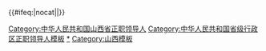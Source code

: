 {{Navbox
|name = 中华人民共和国山西省正职领导人
|title = [[中华人民共和国]][[山西省]][[党和国家机构|各大机构]][[省部级正职|正职]][[中华人民共和国省级行政区领导人|领导人]]
|above = [[中华人民共和国省会列表|省会]]：[[太原市]]
|image = [[File:China Shanxi.svg|80px]]
|state = {{{state<includeonly>|collapsed</includeonly>}}}

|group1 = [[中国共产党山西省委员会|省委]][[中共山西省委书记列表|主要负责人]]
|list1 = 
{{Navbox |child
|group1 = [[省委书记|书记]]
|list1 = [[程子华]]{{to}}[[赖若愚]]{{to}}[[解学恭]]{{to}}[[高克林]]
|group2 = [[第一书记]]
|list2 = [[陶鲁笳]]{{to}}[[卫恒 (1915年)|卫　恒]]{{to}}[[刘格平]]{{to}}[[谢振华]]{{to}}[[王謙_(1917年)|王　谦]]{{to}}[[霍士廉]]
|group3 = 书记
|list3 = [[李立功 (1925年)|李立功]]{{to}}[[王茂林]]{{to}}[[胡富国]]{{to}}[[田成平]]{{to}}[[张宝顺]]{{to}}[[袁纯清]]{{to}}[[王儒林]]{{to}}[[骆惠宁]]{{to}}[[楼阳生]]{{to}}[[林武 (1962年)|林　武]]
}}

|group2 = [[山西省人民代表大会常务委员会|省人大常委会]]主任
|list2 = [[阮泊生]]{{to}}[[王庭栋]]{{to}}[[卢功勋]]{{to}}[[田成平]]{{to}}[[张宝顺]]{{to}}[[袁纯清]]{{to}}[[王儒林]]{{to}}[[骆惠宁]]{{to}}[[楼阳生]]{{to}}[[林武 (1962年)|林　武]]

|group3 = [[山西省人民政府|省政府]][[山西省省长列表|首长]]
|list3 = 
{{Navbox|child
|group1 = [[山西省人民政府|省人民政府]]主席
|list1 = [[程子华]]{{to}}[[裴丽生]]（代主席）{{to}}[[赖若愚]]{{to}}[[裴丽生]]
|group2 = [[山西省人民委员会|省人民委员会]]省长
|list2 = [[裴丽生]]{{to}}[[王世英]]{{to}}[[卫恒 (1915年)|卫 恒]]{{to}}[[王謙_(1917年)|王 谦]]
|group3 = [[山西省革命委员会|省革命委员会]]主任
|list3 = [[刘格平]]{{to}}[[谢振华]]{{to}}[[王謙_(1917年)|王　谦]]
|group4 = [[山西省人民政府|省人民政府]]省长
|list4 = [[罗贵波]]{{to}}[[王森浩]]{{to}}[[胡富国]]{{to}}[[孙文盛]]{{to}}[[刘振华 (官员)|刘振华]]{{to}}[[张宝顺]]{{to}}[[于幼军]]{{to}}[[孟学农]]{{to}}[[王君|王　君]]{{to}}[[李小鹏 (政治人物)|李小鹏]]{{to}}[[楼阳生]]{{to}}[[林武 (1962年)|林　武]]{{to}}[[蓝佛安]]
}}

|group4 = [[中国人民政治协商会议山西省委员会|省政协]]主席
|list4 = [[陶鲁笳]]{{to}}[[卫恒 (1915年)|卫　恒]]{{to}}[[王謙_(1917年)|王　谦]]{{to}}[[郑林|郑　林]]{{to}}[[武光汤]]{{to}}[[李修仁]]{{to}}[[王茂林]]{{to}}[[胡富国]]{{to}}[[郭裕怀]]{{to}}[[田成平]]{{to}}[[郑社奎]]{{to}}[[刘泽民]]{{to}}[[金银焕]]{{to}}[[薛延忠]]{{to}}[[黄晓薇]]{{to}}[[李佳 (1961年)|李　佳]]

|group5 = [[山西省监察委员会|省监察委]]主任
|list5 = [[任建华 (1957年)|任建华]]{{to}}[[王拥军 (政治人物)|王拥军]]

|belowstyle = text-align: left; font-size: 80%;
|below= {{中华人民共和国省级行政区正职领导人模板索引}}

}}<includeonly>{{#ifeq:{{{1}}}|nocat||[[Category:中华人民共和国山西省正职领导人]]}}</includeonly><noinclude>

[[Category:中华人民共和国省级行政区正职领导人模板]]
[[Category:中华人民共和国山西省正职领导人|*]]
[[Category:山西模板]]
</noinclude>